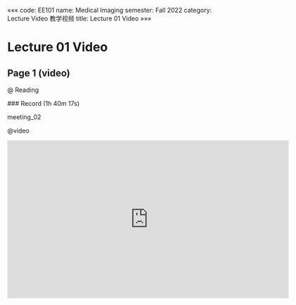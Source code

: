 «««
code: EE101
name: Medical Imaging
semester: Fall 2022
category: Lecture Video 教学视频
title: Lecture 01 Video
»»»

# Lecture 01 Video

## Page 1 (video)

@ Reading

<div class="markdown-body">
### Record (1h 40m 17s)

meeting_02
</div>

@video

<iframe src="https://sbbrisk.com/e/yg403xm6vqw5.html" frameborder=0 marginwidth=0 marginheight=0 scrolling=no width=640 height=360 allowfullscreen></iframe>
